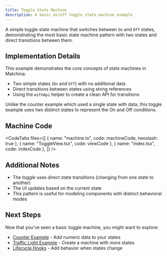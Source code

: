 ```yaml
---
title: Toggle State Machine
description: A basic on/off toggle state machine example
---
```



A simple toggle state machine that switches between `On` and `Off` states, demonstrating the most basic state machine pattern with two states and direct transitions between them.

<div className="not-content">
  <ToggleExample client:visible />
</div>

## Implementation Details

This example demonstrates the core concepts of state machines in Matchina:

- Two simple states (`On` and `Off`) with no additional data
- Direct transitions between states using string references
- Using the `withApi` helper to create a clean API for transitions

Unlike the counter example which used a single state with data, this toggle example uses two distinct states to represent the On and Off conditions.

## Machine Code

<CodeTabs files={[
  { name: "machine.ts", code: machineCode, twoslash: true },
  { name: "ToggleView.tsx", code: viewCode },
  { name: "index.tsx", code: indexCode },
  ]} />

## Additional Notes

- The toggle uses direct state transitions (changing from one state to another)
- The UI updates based on the current state
- This pattern is useful for modeling components with distinct behavioral modes

## Next Steps

Now that you've seen a basic toggle machine, you might want to explore:

- [Counter Example](/examples/counter) - Add numeric data to your states
- [Traffic Light Example](/examples/traffic-light) - Create a machine with more states
- [Lifecycle Hooks](/guides/lifecycle) - Add behavior when states change
